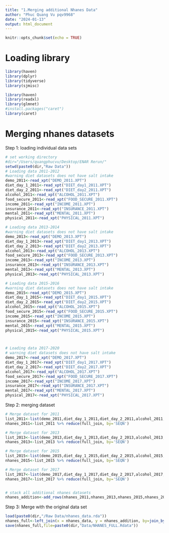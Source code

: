 ```yaml
---
title: "1.Merging additional Nhanes Data"
author: "Phuc Quang Vu pqv9968"
date: "2024-01-13"
output: html_document
---
```


```r
knitr::opts_chunk$set(echo = TRUE)
```

# Loading library
```r
library(haven)
library(dplyr)
library(tidyverse)
library(sjmisc)

library(haven)
library(readxl)
library(glmnet)
#install.packages("caret")
library(caret)

```



# Merging nhanes datasets

Step 1: loading individual data sets
```r
# set working directory
#dir="/Users/quangphucvu/Desktop/ENAR Rerun/" 
setwd(paste0(dir,"Raw Data"))
# Loading data 2011-2012
#warning diet datasets does not have salt intake
demo_2011<-read_xpt("DEMO_2011.XPT")
diet_day_1_2011<-read_xpt("DIET_day1_2011.XPT") 
diet_day_2_2011<-read_xpt("DIET_day2_2011.XPT")
alcohol_2011<-read_xpt("ALCOHOL_2011.XPT")
food_secure_2011<-read_xpt("FOOD_SECURE_2011.XPT")
income_2011<-read_xpt("INCOME_2011.XPT")
insurance_2011<-read_xpt("INSURANCE_2011.XPT")
mental_2011<-read_xpt("MENTAL_2011.XPT")
physical_2011<-read_xpt("PHYSICAL_2011.XPT")

# Loading data 2013-2014
#warning diet datasets does not have salt intake
demo_2013<-read_xpt("DEMO_2013.XPT")
diet_day_1_2013<-read_xpt("DIET_day1_2013.XPT") 
diet_day_2_2013<-read_xpt("DIET_day2_2013.XPT")
alcohol_2013<-read_xpt("ALCOHOL_2013.XPT")
food_secure_2013<-read_xpt("FOOD_SECURE_2013.XPT")
income_2013<-read_xpt("INCOME_2013.XPT")
insurance_2013<-read_xpt("INSURANCE_2013.XPT")
mental_2013<-read_xpt("MENTAL_2013.XPT")
physical_2013<-read_xpt("PHYSICAL_2013.XPT")

# Loading data 2015-2016
#warning diet datasets does not have salt intake
demo_2015<-read_xpt("DEMO_2015.XPT")
diet_day_1_2015<-read_xpt("DIET_day1_2015.XPT") 
diet_day_2_2015<-read_xpt("DIET_day2_2015.XPT")
alcohol_2015<-read_xpt("ALCOHOL_2015.XPT")
food_secure_2015<-read_xpt("FOOD_SECURE_2015.XPT")
income_2015<-read_xpt("INCOME_2015.XPT")
insurance_2015<-read_xpt("INSURANCE_2015.XPT")
mental_2015<-read_xpt("MENTAL_2015.XPT")
physical_2015<-read_xpt("PHYSICAL_2015.XPT")



# Loading data 2017-2020
# warning diet datasets does not have salt intake
demo_2017<-read_xpt("DEMO_2017.XPT")
diet_day_1_2017<-read_xpt("DIET_day1_2017.XPT") 
diet_day_2_2017<-read_xpt("DIET_day2_2017.XPT")
alcohol_2017<-read_xpt("ALCOHOL_2017.XPT")
food_secure_2017<-read_xpt("FOOD_SECURE_2017.XPT")
income_2017<-read_xpt("INCOME_2017.XPT")
insurance_2017<-read_xpt("INSURANCE_2017.XPT")
mental_2017<-read_xpt("MENTAL_2017.XPT")
physical_2017<-read_xpt("PHYSICAL_2017.XPT")
```

Step 2: merging dataset


```r
# Merge dataset for 2011
list_2011<-list(demo_2011,diet_day_1_2011,diet_day_2_2011,alcohol_2011,food_secure_2011,income_2011,insurance_2011,mental_2011,physical_2011)
nhanes_2011<-list_2011 %>% reduce(full_join, by='SEQN')

# Merge dataset for 2013
list_2013<-list(demo_2013,diet_day_1_2013,diet_day_2_2013,alcohol_2013,food_secure_2013,income_2013,insurance_2013,mental_2013,physical_2013)
nhanes_2013<-list_2013 %>% reduce(full_join, by='SEQN')

# Merge dataset for 2015
list_2015<-list(demo_2015,diet_day_1_2015,diet_day_2_2015,alcohol_2015,food_secure_2015,income_2015,insurance_2015,mental_2015,physical_2015)
nhanes_2015<-list_2015 %>% reduce(full_join, by='SEQN')

# Merge dataset for 2017
list_2017<-list(demo_2017,diet_day_1_2017,diet_day_2_2017,alcohol_2017,food_secure_2017,income_2017,insurance_2017,mental_2017,physical_2017)
nhanes_2017<-list_2017 %>% reduce(full_join, by='SEQN')


# stack all additional nhanes datasets
nhanes_addition<-add_rows(nhanes_2011,nhanes_2013,nhanes_2015,nhanes_2017)

```

Step 3: Merge with the original data set

```r
load(paste0(dir,"/Raw Data/nhanes_data.rda"))
nhanes_full<-left_join(x = nhanes_data, y = nhanes_addition, by=join_by( "svy_id"== "SEQN"))
save(nhanes_full,file=paste0(dir,"Data/NHANES_FULL.Rdata"))
```